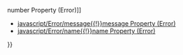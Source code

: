 {{Page_Title}}
{{Flags}}
{{Summary_Section|Returns or sets the descriptive string associated with a specific error.

}}
{{JS_Syntax|Formats={{JS_Syntax_Format
|Format= object '''.description ''' [ '''= ''' stringExpression ]}}
|Values={{JS_Syntax_Parameter
|Name=object
|Required=Required
|Description=Any instance of an Error object.}}{{JS_Syntax_Parameter
|Name=stringExpression
|Required=Optional
|Description=A string expression containing a description of the error.}}
}}
{{Remarks_Section
|Remarks=The '''description''' property contains the error message string associated with a specific error. Use the value contained in this property to alert a user to an error.

The '''description''' and '''message''' properties provide the same functionality; the '''description''' property provides backward compatibility; the '''message''' property complies with the ECMA standard.
}}
{{Examples_Section
|Not_required=No
|Examples={{Single_Example
|Language=JavaScript
|Description=The following example illustrates the use of the '''description''' property.

|Code= try
 {
 // Cause an error:
     x = y   
 }
 catch(e)
 {
 // Prints "[object Error]":
     document.write(e)
     document.write (" ");
 // Prints 5009:
     document.write((e.number &amp; 0xFFFF))  
     document.write (" ");
 // Prints "'y' is undefined":
     document.write(e.description);
     document.write (" ");
 // Prints "'y' is undefined":
     document.write(e.message)
 }
}}}}
{{See_Also_Section
|Manual_links=* [[javascript/Error/number{{!}}number Property (Error)]]
* [[javascript/Error/message{{!}}message Property (Error)]]
* [[javascript/Error/name{{!}}name Property (Error)]]
}}
{{Topics | JS Basic}}

{{External_Attribution
|Is_CC-BY-SA=No
|Sources=MSDN
|MDN_link=
|MSDN_link=http://msdn.microsoft.com/en-us/library/ie/hs13sc3e(v=vs.94).aspx
|HTML5Rocks_link=
}}
